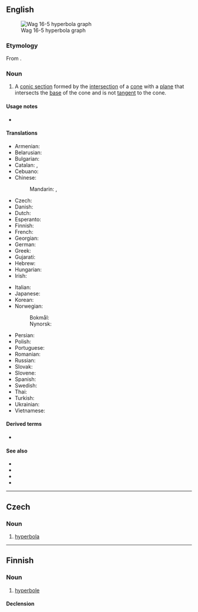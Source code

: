 ==English==
[[File:Wag 16-5 hyperbola graph.jpg|thumb|Wag 16-5 hyperbola graph]]

===Etymology===
From {{etyl|grc|en}} {{m|grc|ὑπερβολή}}.

===Noun===
{{en-noun|s|hyperbolae|hyperbolæ}}
{{wikipedia}}

# {{lb|en|geometry}} A [[conic section]] formed by the [[intersection]] of a [[cone]] with a [[plane]] that intersects the [[base]] of the cone and is not [[tangent]] to the cone.

====Usage notes====
* {{U:en:an h}}

====Translations====
{{trans-top|geometric curve}}
* Armenian: {{t+|hy|հիպերբոլ}}
* Belarusian: {{t|be|гіпе́рбала|f}}
* Bulgarian: {{t+|bg|хипе́рбола|f}}
* Catalan: {{t|ca|hipèrbola|f}}, {{t+|ca|hipèrbole|f}}
* Cebuano: {{t|ceb|duhalitok}}
* Chinese:
*: Mandarin: {{t+|cmn|雙曲線|sc=Hani}}, {{t+|cmn|双曲线|tr=shuāngqūxiàn|sc=Hani}}
* Czech: {{t|cs|hyperbola|f}}
* Danish: {{t|da|hyperbel|c}}
* Dutch: {{t+|nl|hyperbool|m}}
* Esperanto: {{t+|eo|hiperbolo}}
* Finnish: {{t+|fi|hyperbeli}}
* French: {{t+|fr|hyperbole|f}}
* Georgian: {{t|ka|ჰიპერბოლა}}
* German: {{t+|de|Hyperbel|f}}
* Greek: {{t+|el|υπερβολή|f}}
* Gujarati: {{t|gu|અતિવલય|tr=ativalay}}
* Hebrew: {{t|he|הִיפֵּרבּוֹלָה|f|tr=hiperbola}}
* Hungarian: {{t+|hu|hiperbola}}
* Irish: {{t|ga|hipearbóil|f}}
{{trans-mid}}
* Italian: {{t+|it|iperbole|f}}
* Japanese: {{t|ja|双曲線|tr=そうきょくせん, sōkyokusen|sc=Jpan}}
* Korean: {{t+|ko|쌍곡선}}
* Norwegian:
*: Bokmål: {{t|nb|hyperbel|m}}
*: Nynorsk: {{t|nn|hyperbel|m}}
* Persian: {{t+|fa|هذلولی|tr=hozluli}}
* Polish: {{t+|pl|hiperbola|f}}
* Portuguese: {{t+|pt|hipérbole|f}}
* Romanian: {{t+|ro|hiperbolă|f}}
* Russian: {{t+|ru|гипе́рбола|f}}
* Slovak: {{t|sk|hyperbola|f}}
* Slovene: {{t+|sl|hiperbola|f}}
* Spanish: {{t+|es|hipérbola|f}}
* Swedish: {{t+|sv|hyperbel|c}}
* Thai: {{t|th|ไฮเพอร์โบลา}}
* Turkish: {{t+|tr|hiperbol}}
* Ukrainian: {{t|uk|гіпе́рбола|f}}
* Vietnamese: {{t|vi|hypecbon}}
{{trans-bottom}}

====Derived terms====
* {{l|en|hyperbolic}}

====See also====
* {{l|en|circle}}
* {{l|en|conic section}}
* {{l|en|ellipse}}
* {{l|en|parabola}}

----

==Czech==

===Noun===
{{cs-noun|g=f}}

# [[hyperbola#English|hyperbola]] {{lb|cs|geometry}}

----

==Finnish==

===Noun===
{{fi-noun}}

# [[hyperbole]] {{gloss|extreme exaggeration or overstatement; especially as a literary or rhetorical device}}

====Declension====
{{fi-decl-koira|hyperbol|||a}}